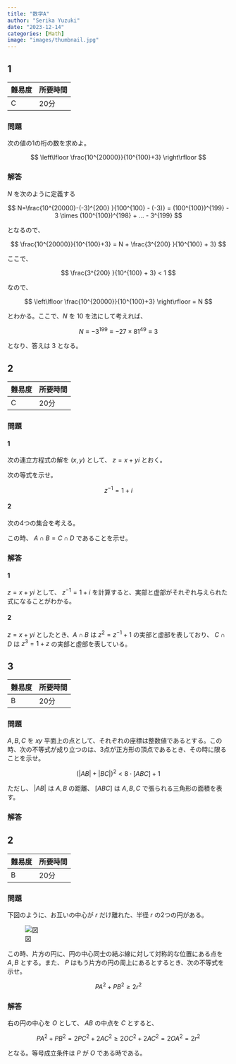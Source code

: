 ```yaml
---
title: "数学A"
author: "Serika Yuzuki"
date: "2023-12-14"
categories: [Math]
image: "images/thumbnail.jpg"
---
```


## 1

|難易度|所要時間|
|---|---|
|C|20分|

### 問題

次の値の1の桁の数を求めよ。

$$
\left\lfloor \frac{10^{20000}}{10^{100}+3} \right\rfloor
$$



### 解答

$N$ を次のように定義する

$$
N=\frac{10^{20000}-(-3)^{200} }{100^{100} - (-3)} = (100^{100})^{199} - 3 \times (100^{100})^{198} + ... - 3^{199}
$$

となるので、

$$
\frac{10^{20000}}{10^{100}+3} = N + \frac{3^{200} }{10^{100} + 3} 
$$

ここで、

$$
\frac{3^{200} }{10^{100} + 3} < 1
$$

なので、

$$
\left\lfloor \frac{10^{20000}}{10^{100}+3} \right\rfloor = N
$$

とわかる。ここで、$N$ を $10$ を法にして考えれば、

$$
N \equiv -3^{199} \equiv -27 \times 81 ^{49} \equiv 3
$$

となり、答えは $3$ となる。

## 2

|難易度|所要時間|
|---|---|
|C|20分|

### 問題

#### 1

次の連立方程式の解を $(x,y)$ として、 $z=x+yi$ とおく。

\begin{eqnarray}
  \left\{
    \begin{array}{l}
      \dfrac{x}{x^2+y^2}=1 \\
      -\dfrac{y}{x^2+y^2}=1
    \end{array}
  \right.
\end{eqnarray}

次の等式を示せ。

$$
z^{-1} = 1 + i
$$

#### 2

次の4つの集合を考える。

\begin{align*}
A &= \left\{ (x,y): x^2 - y^2 = \frac{x}{x^2+y^2} +1 \right\} \\
B &= \left\{ (x,y): 2xy = -\frac{y}{x^2+y^2} \right\} \\
C &= \left\{ (x,y): x^3-3xy^2 = 1+x \right\} \\
D &= \left\{ (x,y): 3x^2y-y^3 = y \right\}
\end{align*}

この時、 $A \cap B = C \cap D$ であることを示せ。

### 解答

#### 1

$z=x+yi$ として、 $z^{-1} = 1 + i$ を計算すると、実部と虚部がそれぞれ与えられた式になることがわかる。

#### 2

$z = x + yi$ としたとき、$A \cap B$ は $z^2 = z^{-1} + 1$ の実部と虚部を表しており、 $C \cap D$ は $z^3 = 1 + z$ の実部と虚部を表している。

## 3

|難易度|所要時間|
|---|---|
|B|20分|

### 問題

$A,B,C$ を $xy$ 平面上の点として、それぞれの座標は整数値であるとする。この時、次の不等式が成り立つのは、3点が正方形の頂点であるとき、その時に限ることを示せ。

$$
(|AB|+|BC|) ^2 < 8 \cdot [ABC] + 1
$$

ただし、 $|AB|$ は $A,B$ の距離、 $[ABC]$ は $A,B,C$ で張られる三角形の面積を表す。

### 解答

## 2

|難易度|所要時間|
|---|---|
|B|20分|

### 問題

下図のように、お互いの中心が $r$ だけ離れた、半径 $r$ の2つの円がある。

![図](images/A1.png)

この時、片方の円に、円の中心同士の結ぶ線に対して対称的な位置にある点を $A,B$ とする。また、 $P$ はもう片方の円の周上にあるとするとき、次の不等式を示せ。

$$
PA^2 + PB^2 \geq 2r^2
$$

### 解答

右の円の中心を $O$ として、 $AB$ の中点を $C$ とすると、

$$
PA^2 + PB^2 = 2PC^2 + 2AC^2 \geq 2OC^2 + 2AC^2 = 2OA^2 = 2r^2 
$$

となる。等号成立条件は $P$ が $O$ である時である。
